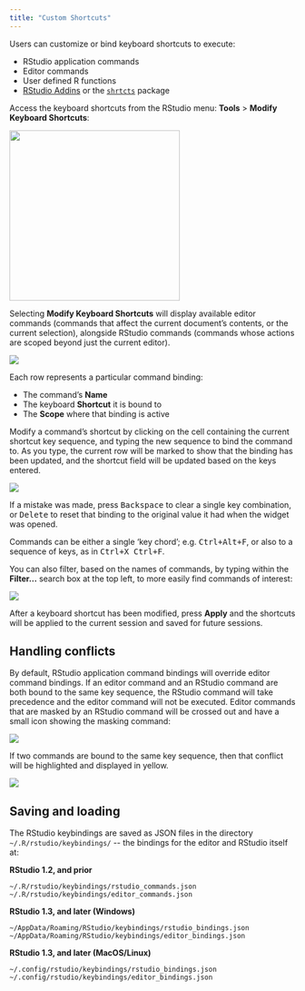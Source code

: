 ```yaml
---
title: "Custom Shortcuts"
---
```


Users can customize or bind keyboard shortcuts to execute:  

- RStudio application commands 
- Editor commands 
- User defined R functions 
- [RStudio Addins](https://rstudio.github.io/rstudioaddins/) or the [`shrtcts`](https://pkg.garrickadenbuie.com/shrtcts/) package

Access the keyboard shortcuts from the RStudio menu: **Tools** \> **Modify Keyboard Shortcuts**:

![](images/keyboard-shortcuts.png){fig-alt="A screenshot of the Tools menu bar highlighting the Modify Keyboards Shortcuts" width="300"}

Selecting **Modify Keyboard Shortcuts** will display available editor commands (commands that affect the current document's contents, or the current selection), alongside RStudio commands (commands whose actions are scoped beyond just the current editor).

![](images/keyboard-shortcut-table.png){fig-alt="A screenshot of the available keyboard shortcuts."}

Each row represents a particular command binding:

-   The command's **Name**
-   The keyboard **Shortcut** it is bound to
-   The **Scope** where that binding is active

Modify a command's shortcut by clicking on the cell containing the current shortcut key sequence, and typing the new sequence to bind the command to. As you type, the current row will be marked to show that the binding has been updated, and the shortcut field will be updated based on the keys entered.

![](images/modify-shortcut.png){fig-alt="A screenshot of a customized shortcut"}

If a mistake was made, press <kbd>Backspace</kbd> to clear a single key combination, or <kbd>Delete</kbd> to reset that binding to the original value it had when the widget was opened.

Commands can be either a single 'key chord'; e.g. <kbd>Ctrl+Alt+F</kbd>, or also to a sequence of keys, as in <kbd>Ctrl+X Ctrl+F</kbd>.

You can also filter, based on the names of commands, by typing within the **Filter...** search box at the top left, to more easily find commands of interest:

![](images/filter-shortcut.png){fig-alt="A screenshot of the keyboard shortcut wizard filtered to 'reflow'"}

After a keyboard shortcut has been modified, press **Apply** and the shortcuts will be applied to the current session and saved for future sessions.

## Handling conflicts

By default, RStudio application command bindings will override editor command bindings. If an editor command and an RStudio command are both bound to the same key sequence, the RStudio command will take precedence and the editor command will not be executed. Editor commands that are masked by an RStudio command will be crossed out and have a small icon showing the masking command:

![](images/masked-shortcut.png){fig-alt="A screenshot of a 'masked' shortcut which indicates the conflict with 'Clear Console'"}

If two commands are bound to the same key sequence, then that conflict will be highlighted and displayed in yellow.

![](images/shortcut-conflict.png){fig-alt="A screenshot of a shortcut conflict, displaying the specific command it conflicts with."}

## Saving and loading

The RStudio keybindings are saved as JSON files in the directory `~/.R/rstudio/keybindings/` \-- the bindings for the editor and RStudio itself at:

**RStudio 1.2, and prior**

    ~/.R/rstudio/keybindings/rstudio_commands.json
    ~/.R/rstudio/keybindings/editor_commands.json

**RStudio 1.3, and later (Windows)**

    ~/AppData/Roaming/RStudio/keybindings/rstudio_bindings.json
    ~/AppData/Roaming/RStudio/keybindings/editor_bindings.json

**RStudio 1.3, and later (MacOS/Linux)**

    ~/.config/rstudio/keybindings/rstudio_bindings.json
    ~/.config/rstudio/keybindings/editor_bindings.json

